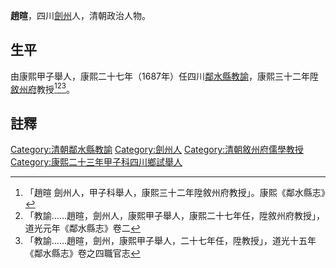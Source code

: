 {{明清人物信息框
| 姓名 =趙暄
| 最高職務 = 四川敘州府儒學教授
| 國家 = 大清
| 籍貫 = [[劍州|劍州]]
| 字號 =
| 出生日期 = ？年？月？日
| 逝世日期 = ？年？月？日
| 墓葬 = 
| 配偶 =  
| 親屬 = 曾祖、祖、父，母
| 出身 =
*康熙二十三年甲子科四川鄉試舉人 
| 著作 =  
}}
'''趙暄'''{{BD|？年||？年||}}，四川[[劍州|劍州]]人，清朝政治人物。

==生平==
由康熙甲子舉人，康熙二十七年（1687年）任四川[[鄰水縣|鄰水縣]][[教諭|教諭]]，康熙三十二年陞[[敘州府|敘州府]]教授<ref>「趙暄 劍州人，甲子科舉人，康熙三十二年陞敘州府教授」。康熙《鄰水縣志》</ref><ref>「教諭……趙暄，劍州人，康熙甲子舉人，康熙二十七年任，陞敘州府教授」，道光元年《鄰水縣志》卷二</ref><ref>「教諭……趙暄，劍州，康熙甲子舉人，二十七年任，陞教授」，道光十五年《鄰水縣志》卷之四職官志</ref>。

==註釋==
{{reflist}}

{{清朝人物小作品}}
[[Category:清朝鄰水縣教諭|Category:清朝鄰水縣教諭]]
[[Category:劍州人|Category:劍州人]]
[[Category:清朝敘州府儒學教授|Category:清朝敘州府儒學教授]]
[[Category:康熙二十三年甲子科四川鄉試舉人|Category:康熙二十三年甲子科四川鄉試舉人]]
